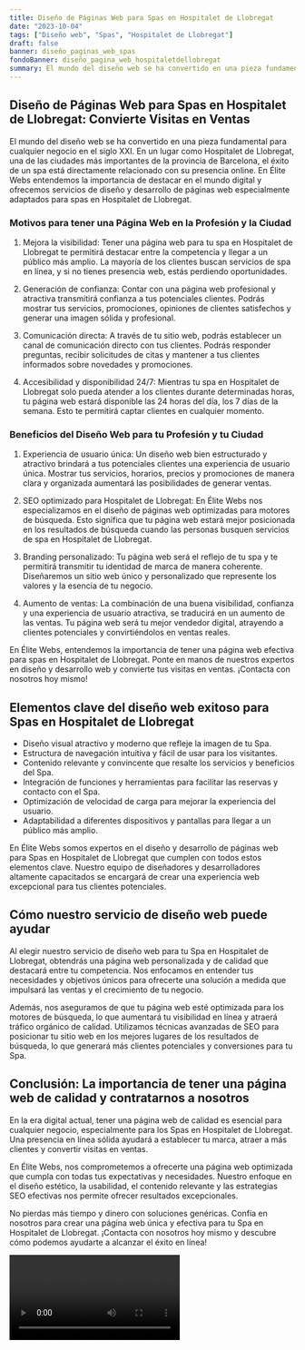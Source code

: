 ```yaml
---
title: Diseño de Páginas Web para Spas en Hospitalet de Llobregat
date: "2023-10-04"
tags: ["Diseño web", "Spas", "Hospitalet de Llobregat"]
draft: false
banner: diseño_paginas_web_spas
fondoBanner: diseño_pagina_web_hospitaletdellobregat
summary: El mundo del diseño web se ha convertido en una pieza fundamental para cualquier negocio en el siglo XXI. En un lugar como Hospitalet de Llobregat, una de las ciudades más importantes de la provincia de Barcelona, el éxito de un spa está directamente relacionado con su presencia online. En Élite Webs entendemos la importancia de destacar en el mundo digital y ofrecemos servicios de diseño y desarrollo de páginas web especialmente adaptados para spas en Hospitalet de Llobregat.
---
```



## Diseño de Páginas Web para Spas en Hospitalet de Llobregat: Convierte Visitas en Ventas

El mundo del diseño web se ha convertido en una pieza fundamental para cualquier negocio en el siglo XXI. En un lugar como Hospitalet de Llobregat, una de las ciudades más importantes de la provincia de Barcelona, el éxito de un spa está directamente relacionado con su presencia online. En Élite Webs entendemos la importancia de destacar en el mundo digital y ofrecemos servicios de diseño y desarrollo de páginas web especialmente adaptados para spas en Hospitalet de Llobregat.

### Motivos para tener una Página Web en la Profesión y la Ciudad

1. Mejora la visibilidad: Tener una página web para tu spa en Hospitalet de Llobregat te permitirá destacar entre la competencia y llegar a un público más amplio. La mayoría de los clientes buscan servicios de spa en línea, y si no tienes presencia web, estás perdiendo oportunidades.

2. Generación de confianza: Contar con una página web profesional y atractiva transmitirá confianza a tus potenciales clientes. Podrás mostrar tus servicios, promociones, opiniones de clientes satisfechos y generar una imagen sólida y profesional.

3. Comunicación directa: A través de tu sitio web, podrás establecer un canal de comunicación directo con tus clientes. Podrás responder preguntas, recibir solicitudes de citas y mantener a tus clientes informados sobre novedades y promociones.

4. Accesibilidad y disponibilidad 24/7: Mientras tu spa en Hospitalet de Llobregat solo pueda atender a los clientes durante determinadas horas, tu página web estará disponible las 24 horas del día, los 7 días de la semana. Esto te permitirá captar clientes en cualquier momento.

### Beneficios del Diseño Web para tu Profesión y tu Ciudad

1. Experiencia de usuario única: Un diseño web bien estructurado y atractivo brindará a tus potenciales clientes una experiencia de usuario única. Mostrar tus servicios, horarios, precios y promociones de manera clara y organizada aumentará las posibilidades de generar ventas.

2. SEO optimizado para Hospitalet de Llobregat: En Élite Webs nos especializamos en el diseño de páginas web optimizadas para motores de búsqueda. Esto significa que tu página web estará mejor posicionada en los resultados de búsqueda cuando las personas busquen servicios de spa en Hospitalet de Llobregat.

3. Branding personalizado: Tu página web será el reflejo de tu spa y te permitirá transmitir tu identidad de marca de manera coherente. Diseñaremos un sitio web único y personalizado que represente los valores y la esencia de tu negocio.

4. Aumento de ventas: La combinación de una buena visibilidad, confianza y una experiencia de usuario atractiva, se traducirá en un aumento de las ventas. Tu página web será tu mejor vendedor digital, atrayendo a clientes potenciales y convirtiéndolos en ventas reales.

En Élite Webs, entendemos la importancia de tener una página web efectiva para spas en Hospitalet de Llobregat. Ponte en manos de nuestros expertos en diseño y desarrollo web y convierte tus visitas en ventas. ¡Contacta con nosotros hoy mismo!

<GifSeo />

<Cta />

## Elementos clave del diseño web exitoso para Spas en Hospitalet de Llobregat

- Diseño visual atractivo y moderno que refleje la imagen de tu Spa.
- Estructura de navegación intuitiva y fácil de usar para los visitantes.
- Contenido relevante y convincente que resalte los servicios y beneficios del Spa.
- Integración de funciones y herramientas para facilitar las reservas y contacto con el Spa.
- Optimización de velocidad de carga para mejorar la experiencia del usuario.
- Adaptabilidad a diferentes dispositivos y pantallas para llegar a un público más amplio.

En Élite Webs somos expertos en el diseño y desarrollo de páginas web para Spas en Hospitalet de Llobregat que cumplen con todos estos elementos clave. Nuestro equipo de diseñadores y desarrolladores altamente capacitados se encargará de crear una experiencia web excepcional para tus clientes potenciales.

## Cómo nuestro servicio de diseño web puede ayudar

Al elegir nuestro servicio de diseño web para tu Spa en Hospitalet de Llobregat, obtendrás una página web personalizada y de calidad que destacará entre tu competencia. Nos enfocamos en entender tus necesidades y objetivos únicos para ofrecerte una solución a medida que impulsará las ventas y el crecimiento de tu negocio.

Además, nos aseguramos de que tu página web esté optimizada para los motores de búsqueda, lo que aumentará tu visibilidad en línea y atraerá tráfico orgánico de calidad. Utilizamos técnicas avanzadas de SEO para posicionar tu sitio web en los mejores lugares de los resultados de búsqueda, lo que generará más clientes potenciales y conversiones para tu Spa.

## Conclusión: La importancia de tener una página web de calidad y contratarnos a nosotros

En la era digital actual, tener una página web de calidad es esencial para cualquier negocio, especialmente para los Spas en Hospitalet de Llobregat. Una presencia en línea sólida ayudará a establecer tu marca, atraer a más clientes y convertir visitas en ventas.

En Élite Webs, nos comprometemos a ofrecerte una página web optimizada que cumpla con todas tus expectativas y necesidades. Nuestro enfoque en el diseño estético, la usabilidad, el contenido relevante y las estrategias SEO efectivas nos permite ofrecer resultados excepcionales.

No pierdas más tiempo y dinero con soluciones genéricas. Confía en nosotros para crear una página web única y efectiva para tu Spa en Hospitalet de Llobregat. ¡Contacta con nosotros hoy mismo y descubre cómo podemos ayudarte a alcanzar el éxito en línea!

<Video />

<CtaBot job="Spas" city="Hospitalet de Llobregat" />

<Gmaps query="Hospitalet de Llobregat+españa+maps" />

